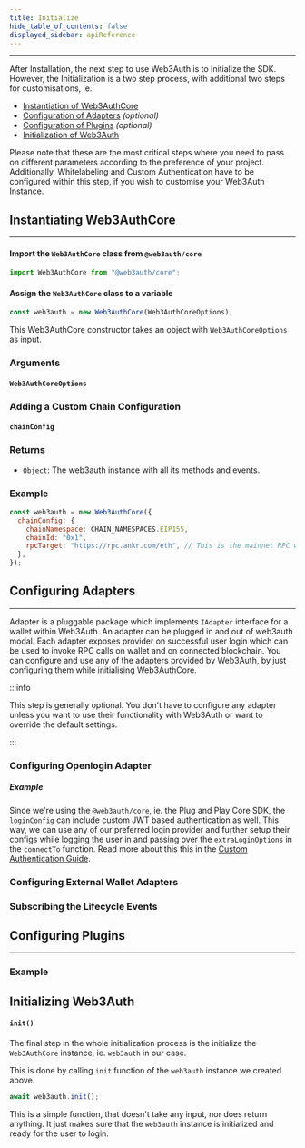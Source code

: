 ```yaml
---
title: Initialize
hide_table_of_contents: false
displayed_sidebar: apiReference
---
```



---

After Installation, the next step to use Web3Auth is to Initialize the SDK. However, the Initialization is a two step process, with additional two
steps for customisations, ie.

- [Instantiation of Web3AuthCore](#instantiating-web3authcore)
- [Configuration of Adapters](#configuring-adapters) _(optional)_
- [Configuration of Plugins](#configuring-plugins) _(optional)_
- [Initialization of Web3Auth](#initializing-web3auth)

Please note that these are the most critical steps where you need to pass on different parameters according to the preference of your project.
Additionally, Whitelabeling and Custom Authentication have to be configured within this step, if you wish to customise your Web3Auth Instance.

## Instantiating Web3AuthCore

---

#### Import the `Web3AuthCore` class from `@web3auth/core`

```javascript
import Web3AuthCore from "@web3auth/core";
```

#### Assign the `Web3AuthCore` class to a variable

```javascript
const web3auth = new Web3AuthCore(Web3AuthCoreOptions);
```

This Web3AuthCore constructor takes an object with `Web3AuthCoreOptions` as input.

### Arguments

#### `Web3AuthCoreOptions`

<Web3AuthCoreOptions />

### Adding a Custom Chain Configuration

#### `chainConfig`

<ChainConfig />

### Returns

- `Object`: The web3auth instance with all its methods and events.

### Example

```javascript
const web3auth = new Web3AuthCore({
  chainConfig: {
    chainNamespace: CHAIN_NAMESPACES.EIP155,
    chainId: "0x1",
    rpcTarget: "https://rpc.ankr.com/eth", // This is the mainnet RPC we have added, please pass on your own endpoint while creating an app
  },
});
```

## Configuring Adapters

---

Adapter is a pluggable package which implements `IAdapter` interface for a wallet within Web3Auth. An adapter can be plugged in and out of web3auth
modal. Each adapter exposes provider on successful user login which can be used to invoke RPC calls on wallet and on connected blockchain. You can
configure and use any of the adapters provided by Web3Auth, by just configuring them while initialising Web3AuthCore.

:::info

This step is generally optional. You don't have to configure any adapter unless you want to use their functionality with Web3Auth or want to override
the default settings.

:::

### Configuring Openlogin Adapter

<OpenloginAdapterIntro />

##### Example

Since we're using the `@web3auth/core`, ie. the Plug and Play Core SDK, the `loginConfig` can include custom JWT based authentication as well. This
way, we can use any of our preferred login provider and further setup their configs while logging the user in and passing over the `extraLoginOptions`
in the `connectTo` function. Read more about this this in the [Custom Authentication Guide](./custom-authentication).

<CustomAuthenticationCoreExample />

### Configuring External Wallet Adapters

<ExternalWalletAdapters />

### Subscribing the Lifecycle Events

<SubscribeEvents />

## Configuring Plugins

---

<PluginsIntro />

### Example

<PluginsExample />

## Initializing Web3Auth

#### `init()`

The final step in the whole initialization process is the initialize the `Web3AuthCore` instance, ie. `web3auth` in our case.

This is done by calling `init` function of the `web3auth` instance we created above.

```javascript
await web3auth.init();
```

This is a simple function, that doesn't take any input, nor does return anything. It just makes sure that the `web3auth` instance is initialized and
ready for the user to login.
